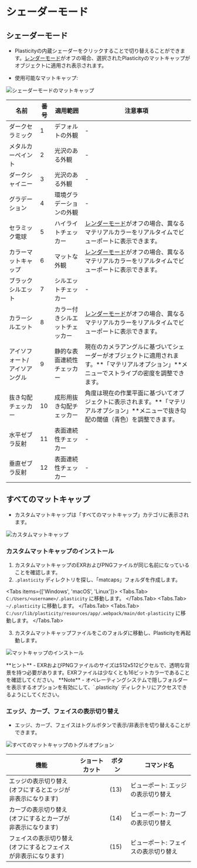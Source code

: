 
# シェーダーモード

## シェーダーモード
- Plasticityの内蔵シェーダーをクリックすることで切り替えることができます。[レンダーモード](/plasticity-essentials/view-mode)がオフの場合、選択されたPlasticityのマットキャップがオブジェクトに適用され表示されます。

- 使用可能なマットキャップ:

![シェーダーモードのマットキャップ](/img/shader-mode-preview.png)

| 名前 | 番号 | 適用範囲 | 注意事項 |
| ---- | ------ | ------------- | ---- |
| ダークセラミック | 1 | デフォルトの外観 | - |
| メタルカーペイント | 2 | 光沢のある外観 | - |
| ダークシャイニー | 3 | 光沢のある外観 | - |
| グラデーション | 4 | 環境グラデーションの外観 | - |
| セラミック電球 | 5 | ハイライトチェッカー | [レンダーモード](/view-mode)がオフの場合、異なるマテリアルカラーをリアルタイムでビューポートに表示できます。 |
| カラーマットキャップ | 6 | マットな外観 | [レンダーモード](/view-mode)がオフの場合、異なるマテリアルカラーをリアルタイムでビューポートに表示できます。 |
| ブラックシルエット | 7 | シルエットチェッカー | - |
| カラーシルエット | 8 | カラー付きシルエットチェッカー | [レンダーモード](/view-mode)がオフの場合、異なるマテリアルカラーをリアルタイムでビューポートに表示できます。 |
| アイソフォート/アイソアングル | 9 | 静的な表面連続性チェッカー | 現在のカメラアングルに基づいてシェーダーがオブジェクトに適用されます。**「マテリアルオプション」**メニューでストライプの密度を調整できます。 |
| 抜き勾配チェッカー | 10 | 成形用抜き勾配チェッカー | 角度は現在の作業平面に基づいてオブジェクトに表示されます。**「マテリアルオプション」**メニューで抜き勾配の閾値（青色）を調整できます。 |
| 水平ゼブラ反射 | 11 | 表面連続性チェッカー | - |
| 垂直ゼブラ反射 | 12 | 表面連続性チェッカー | - |

## すべてのマットキャップ
- カスタムマットキャップは「すべてのマットキャップ」カテゴリに表示されます。

![カスタムマットキャップ](/img/custom-matcaps-preview.png)

### カスタムマットキャップのインストール

1. カスタムマットキャップのEXRおよびPNGファイルが同じ名前になっていることを確認します。
2. `.plasticity` ディレクトリを探し、「matcaps」フォルダを作成します。

<Tabs items={['Windows', 'macOS', 'Linux']}>
    <Tabs.Tab>
    `C:/Users/<username>/.plasticity` に移動します。
    </Tabs.Tab>
    <Tabs.Tab>
    `~/.plasticity` に移動します。
    </Tabs.Tab>
    <Tabs.Tab>
    `C:/usr/lib/plasticity/resources/app/.webpack/main/dot-plasticity` に移動します。
    </Tabs.Tab>
</Tabs>

3. カスタムマットキャップファイルをこのフォルダに移動し、Plasticityを再起動します。

![マットキャップのインストール](/img/installing-matcaps-preview.png)

<Callout type="info" emoji="💡">
**ヒント**     
- EXRおよびPNGファイルのサイズは512x512ピクセルで、透明な背景を持つ必要があります。EXRファイルは少なくとも16ビットカラーであることを確認してください。
</Callout>

<Callout emoji="❗">
**Note**     
- オペレーティングシステムで隠しフォルダーを表示するオプションを有効にして、`.plasticity` ディレクトリにアクセスできるようにしてください。
</Callout>

### エッジ、カーブ、フェイスの表示切り替え

- エッジ、カーブ、フェイスはトグルボタンで表示/非表示を切り替えることができます。

![すべてのマットキャップのトグルオプション](/img/toggle-edges-curves-faces.png)

| 機能 | ショートカット | ボタン | コマンド名 |
| ---- | -------- | ------ | --------- |
| エッジの表示切り替え <br />(オフにするとエッジが非表示になります) | | (13) | ビューポート: エッジの表示切り替え |
| カーブの表示切り替え <br />(オフにするとカーブが非表示になります) | | (14) | ビューポート: カーブの表示切り替え |
| フェイスの表示切り替え <br />(オフにするとフェイスが非表示になります) | | (15) | ビューポート: フェイスの表示切り替え |
